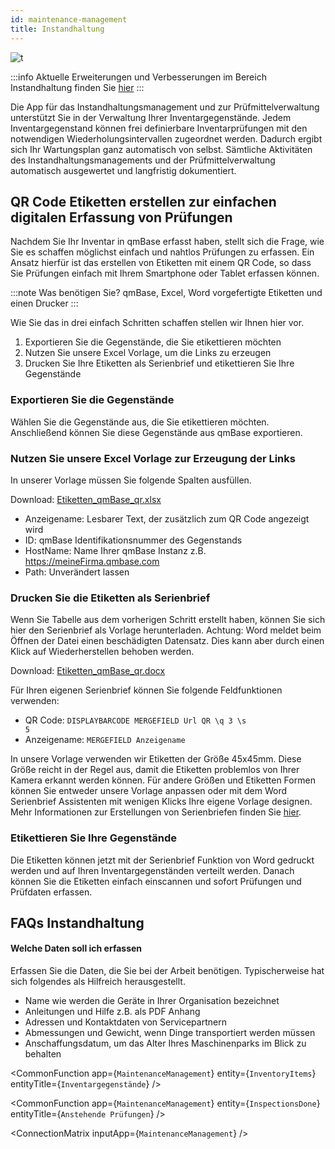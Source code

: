 ```yaml
---
id: maintenance-management
title: Instandhaltung
---
```


![t](https://caqadmin.blob.core.windows.net/public-screenshots/All%20Integration%20Specs/MaintenanceManagement.png)

:::info Aktuelle Erweiterungen und Verbesserungen im Bereich Instandhaltung finden Sie [hier](/blog/tags/instandhaltung)
:::

Die App für das Instandhaltungsmanagement und zur Prüfmittelverwaltung unterstützt Sie in der Verwaltung Ihrer Inventargegenstände. Jedem Inventargegenstand können frei definierbare Inventarprüfungen mit den notwendigen Wiederholungsintervallen zugeordnet werden. Dadurch ergibt sich Ihr Wartungsplan ganz automatisch von selbst. Sämtliche Aktivitäten des Instandhaltungsmanagements und der Prüfmittelverwaltung automatisch ausgewertet und langfristig dokumentiert.

## QR Code Etiketten erstellen zur einfachen digitalen Erfassung von Prüfungen

Nachdem Sie Ihr Inventar in qmBase erfasst haben, stellt sich die Frage, wie Sie es schaffen möglichst einfach und nahtlos Prüfungen zu erfassen.
Ein Ansatz hierfür ist das erstellen von Etiketten mit einem QR Code, so dass Sie Prüfungen einfach mit Ihrem Smartphone oder Tablet erfassen können.

:::note Was benötigen Sie?
qmBase, Excel, Word vorgefertigte Etiketten und einen Drucker
:::

Wie Sie das in drei einfach Schritten schaffen stellen wir Ihnen hier vor.

1. Exportieren Sie die Gegenstände, die Sie etikettieren möchten
2. Nutzen Sie unsere Excel Vorlage, um die Links zu erzeugen
3. Drucken Sie Ihre Etiketten als Serienbrief und etikettieren Sie Ihre Gegenstände

### Exportieren Sie die Gegenstände

Wählen Sie die Gegenstände aus, die Sie etikettieren möchten. Anschließend können Sie diese Gegenstände aus qmBase exportieren.

### Nutzen Sie unsere Excel Vorlage zur Erzeugung der Links

In unserer Vorlage müssen Sie folgende Spalten ausfüllen.

Download: [Etiketten_qmBase_qr.xlsx](./../assets/Etiketten_qmBase_qr.xlsx)

- Anzeigename: Lesbarer Text, der zusätzlich zum QR Code angezeigt wird
- ID: qmBase Identifikationsnummer des Gegenstands
- HostName: Name Ihrer qmBase Instanz z.B. https://meineFirma.qmbase.com
- Path: Unverändert lassen

### Drucken Sie die Etiketten als Serienbrief

Wenn Sie Tabelle aus dem vorherigen Schritt erstellt haben, können Sie sich hier den Serienbrief als Vorlage herunterladen. Achtung: Word meldet beim Öffnen der Datei einen beschädigten Datensatz. Dies kann aber durch einen Klick auf Wiederherstellen behoben werden.

Download: [Etiketten_qmBase_qr.docx](./../assets/Etiketten_qmBase_qr.docx)

Für Ihren eigenen Serienbrief können Sie folgende Feldfunktionen verwenden:

- QR Code: <code>DISPLAYBARCODE MERGEFIELD Url QR \q 3 \s 5</code>
- Anzeigename: <code>MERGEFIELD Anzeigename</code>

In unsere Vorlage verwenden wir Etiketten der Größe 45x45mm. Diese Größe reicht in der Regel aus, damit die Etiketten problemlos von Ihrer Kamera erkannt werden können. Für andere Größen und Etiketten Formen können Sie entweder unsere Vorlage anpassen oder mit dem Word Serienbrief Assistenten mit wenigen Klicks Ihre eigene Vorlage designen. Mehr Informationen zur Erstellungen von Serienbriefen finden Sie [hier](https://www.google.de/search?q=office+serienbrief+erstellen).

### Etikettieren Sie Ihre Gegenstände

Die Etiketten können jetzt mit der Serienbrief Funktion von Word gedruckt werden und auf Ihren Inventargegenständen verteilt werden. Danach können Sie die Etiketten einfach einscannen und sofort Prüfungen und Prüfdaten erfassen.

## FAQs Instandhaltung

#### Welche Daten soll ich erfassen

Erfassen Sie die Daten, die Sie bei der Arbeit benötigen. Typischerweise hat sich folgendes als Hilfreich herausgestellt.

- Name wie werden die Geräte in Ihrer Organisation bezeichnet
- Anleitungen und Hilfe z.B. als PDF Anhang
- Adressen und Kontaktdaten von Servicepartnern
- Abmessungen und Gewicht, wenn Dinge transportiert werden müssen
- Anschaffungsdatum, um das Alter Ihres Maschinenparks im Blick zu behalten

<!-- Custom component -->




<CommonFunction
  app={`MaintenanceManagement`}
  entity={`InventoryItems`}
  entityTitle={`Inventargegenstände`}
/>

<CommonFunction
  app={`MaintenanceManagement`}
  entity={`InspectionsDone`}
  entityTitle={`Anstehende Prüfungen`}
/>

<ConnectionMatrix inputApp={`MaintenanceManagement`} />
